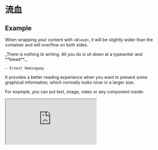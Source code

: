 
# 流血

## Example

When wrapping your content with `<Bleed>`, it will be slightly wider than the
container and will overflow on both sides.

<Bleed>
  <div className="bg-white dark:bg-neutral-800 px-16 py-10 text-center border">
    _There is nothing to writing. All you do is sit down at a typewriter and **bleed**._

    — Ernest Hemingway

  </div>
</Bleed>

It provides a better reading experience when you want to present some graphical
information, which normally looks nicer in a larger size.

For example, you can put text, image, video or any component inside:

<Bleed>
  <iframe
    className="aspect-video w-full"
    src="https://www.youtube.com/embed/3hccXiXI0u8"
    allow="accelerometer; autoplay; clipboard-write; encrypted-media; gyroscope; picture-in-picture"
    allowFullScreen
  />
</Bleed>

You can even make it full-bleed using `<Bleed full>`:

<Bleed full>
  <>![Landscape](https://source.unsplash.com/eaxwP9J_V6s/1600x398)</>
</Bleed>

## Usage

```mdx
import { Bleed } from 'nextra-theme-docs'

<Bleed>Hey, I can use **Markdown** syntax here.</Bleed>

<Bleed full>
  ![Landscape](https://source.unsplash.com/eaxwP9J_V6s/1600x398)
</Bleed>

<Bleed full>
  <iframe
    src="https://codesandbox.io/embed/swr-states-4une7"
    width="100%"
    height="500px"
    title="SWR-States"
  />
</Bleed>
```
